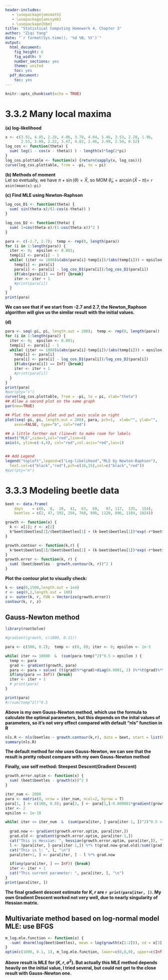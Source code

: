 ```yaml
---
header-includes:
   - \usepackage{amsmath}
   - \usepackage{amssymb}
   - \usepackage{bbm}
title: "Statistical Computing Homework 4, Chapter 3"
author: "Ziqi Yang"
date: "`r format(Sys.time(), '%d %B, %Y')`"
output:
  html_document:
    fig_height: 6
    fig_width: 9
    number_sections: yes
    theme: united
    toc: yes
  pdf_document:
    toc: yes
---
```



```r
knitr::opts_chunk$set(echo = TRUE)
```

# 3.3.2 Many local maxima
**(a) log-likelihood**
```r
x <- c(3.91, 4.85, 2.28, 4.06, 3.70, 4.04, 5.46, 3.53, 2.28, 1.96,
       2.53, 3.88, 2.22, 3.47, 4.82, 2.46, 2.99, 2.54, 0.52)
log_cos <- function(theta) {
  sum( log(1 - cos(x - theta)) ) - length(x)*log(2*pi)
}
log_cos.plottable <- function(x) {return(sapply(x, log_cos))}
curve(log_cos.plottable, from = -pi, to = pi)
```

**(b) Methods of moment**  
Let
\begin{align*}
\frac{1}{2\pi} \int_{0}^{2\pi} \big[ x - x\cos(x-\theta)\big] dx = \bar{X}
\end{align*}
so evetually, we have $\pi + \sin(\theta)=\bar{X}$, so MOM $\tilde{\theta}_n=\arcsin(\bar{X}-\pi)=$ `r asin(mean(x)-pi)`

**(c) Find MLE using Newton-Raphson**
```r
log_cos_D1 <- function(theta) {
  sum( sin(theta-x)/(1-cos(x-theta)) )
}

log_cos_D2 <- function(theta) {
  sum( 1+cos(theta-x)/(1-cos(theta-x))^2 )
}

para <- c(-2.7, 2.7);  temp <- rep(0, length(para))
for (i in 1:length(para)) {
  iter <- 0;  epsilon <- 0.001; 
  temp[i] <- para[i] - 1
  while( (iter <= 1000)&(abs(para[i]-temp[i])/(abs(temp[i])) > epsilon) ) {
    temp[i] <- para[i]
    para[i] <- para[i] - log_cos_D1(para[i])/log_cos_D2(para[i])
    if(abs(para[i]) == Inf) {break}
    iter <- iter + 1
    #print(para[i])
  }
}
print(para)
```

**We can see that if we start from -2.7 and 2.7, the Newton_Raphson algorithm will give us the similar result with the initial values.**  

**(d)**
```r
para <- seq(-pi, pi, length.out = 200);  temp <- rep(0, length(para))
for (i in 1:length(para)) {
  iter <- 0;  epsilon <- 0.001; 
  temp[i] <- para[i] - 1
  while( (iter <= 1000)&(abs(para[i]-temp[i])/(abs(temp[i])) > epsilon) ) {
    temp[i] <- para[i]
    para[i] <- para[i] - log_cos_D1(para[i])/log_cos_D2(para[i])
    if(abs(para[i]) == Inf) {break}
    iter <- iter + 1
    #print(para[i])
  }
}
print(para)
#par(pty="s")
curve(log_cos.plottable, from = -pi, to = pi, xlab="theta")
## Allow a second plot on the same graph
par(new=TRUE)

## Plot the second plot and put axis scale on right
plot(seq(-pi, pi, length.out = 200), para, pch=1,  xlab="", ylab="", 
    axes=FALSE, type="b", col="red")

## a little farther out (line=4) to make room for labels
mtext("MLE",side=3,col="red",line=4) 
axis(4, ylim=c(-4,4), col="red",col.axis="red",las=1)


## Add Legend
legend("topleft",legend=c("Log-likelihood","MLE by Newton-Raphson"),
  text.col=c("black","red"),pch=c(16,15),col=c("black","red"))
#par(pty="m")
```

# 3.3.3 Modeling beetle data

```r
beet <- data.frame(
    days    = c(0,  8,  28,  41,  63,  69,   97, 117,  135,  154),
    beetles = c(2, 47, 192, 256, 768, 896, 1120, 896, 1184, 1024))

growth <- function(x) {
  k <- x[1]; r <- x[2]
  k*beet$beetles[1]/(beet$beetles[1] + (k-beet$beetles[1])*exp(-r*beet$days))
}

growth.contour <- function(k,r) {
  k*beet$beetles[1]/(beet$beetles[1] + (k-beet$beetles[1])*exp(-r*beet$days))
}
growth.error <- function(k, r) {
  sum( (beet$beetles - growth.contour(k, r))^2 )
}
```

**Plot the contour plot to visually check:**  

```r
k <- seq(0,1500,length.out = 1e4)
r <- seq(0,1,length.out = 100)
z <- outer(k, r, FUN = Vectorize(growth.error))
contour(k, r, z)
```



## Gauss-Newton method
```r
library(rootSolve)

#gradient(growth, c(1000, 0.11))

para <- c(500, 0.2);  temp <- c(0, 0); iter <- 0; epsilon <- 1e-5

while( iter <= 10000  &  (sum(para-temp)^2)^0.5 > epsilon ) {
  temp <- para
  grad <- gradient(growth, para)
  para <- para + solve( (t(grad)%*%grad)+diag(0.0001, 2) )%*%t(grad)%*%(beet$beetles-growth(para))
  if(any(para == Inf)) {break}
  iter <- iter + 1
  # print(para)
}

print(para)
#/(sum(temp^2))^0.5 

```

**Above is my own Gauss-Newton method, which use the formula to calculate the optimal parameters, but this depends on the inital values of parameters, so it's not very effect compared with default "nls" function in R**  

```r
nls.R <- nls(beetles ~ growth.contour(k,r), data = beet, start = list(k = 100, r = 0.5))
summary(nls.R)
```

**The default method for nlw uses Gauss-Newton, we can see that the result is pretty robust compare with my own Gauss-Newton method**  

**Finally, use self method: Steepest Descent(Gradient Descent)**  

```r
growth.error.optim <- function(x) {
  sum( (beet$beetles - growth(x))^2 )
}

iter_num <- 2000
para <- matrix(0, nrow = iter_num, ncol=2, byrow = T)
para[1, ] <- c(100, 0.8); para[2, ] <- para[1,]-0.000001*gradient(growth.error.optim, para[1, ])
iter <- 2
epsilon <- 1e-10

while( iter <= iter_num  &  (sum(para[iter, ]-para[iter-1, ])^2)^0.5 > epsilon ) {
  
  grad.now <- gradient(growth.error.optim, para[iter,])
  grad.old <- gradient(growth.error.optim, para[iter-1,])
  cat("This is Hessian: ", hessian(growth.error.optim, para[iter,]), "\n")
  l <- (para[iter, ]-para[iter-1,]) %*% t(grad.now-grad.old)/sum((grad.now-grad.old)^2)
  cat("This is l: ", l, "\n")
  para[iter+1, ] <- para[iter, ] - l %*% grad.now

  if(any(para[iter, ] == Inf)) {break}
  iter <- iter + 1
  cat("This current parameter: ", para[iter, ], "\n")
}
print(para[iter, ])
```

**The final gradient descent estimate for $K,r$ are `r print(para[iter, ])`. My own Gradient Descent worked not very well, due to nearly singularity of Hessian matrix.**  

## Multivariate method based on log-normal model MLE: use BFGS
```r
m_log.mle.function <- function(x) {
  -sum( dnorm(log(beet$beetles), mean = log(growth(x[1:2])), sd = x[3], log = TRUE) )
}
optim(c(1000, 0.1, 1), m_log.mle.function, lower=c(0,0,0), upper=c(Inf, 1, Inf), method = "L-BFGS-B")$par

```

**Above result is MLE for $(K, r, \sigma^2)$. But actually this MLE method depends heavily on the initial value, I tried several, but could not get to the close result with Gauss-Newton one. **  









